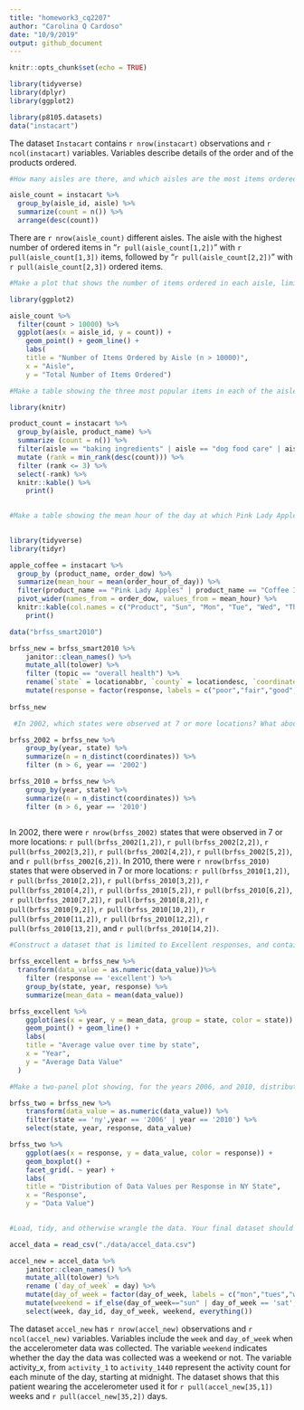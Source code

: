 ```yaml
---
title: "homework3_cq2207"
author: "Carolina Q Cardoso"
date: "10/9/2019"
output: github_document
---
```


```r
knitr::opts_chunk$set(echo = TRUE)
```

```r

library(tidyverse)
library(dplyr)
library(ggplot2)

library(p8105.datasets)
data("instacart")


```
The dataset `Instacart` contains `r nrow(instacart)` observations and `r ncol(instacart)` variables. Variables describe details of the order and of the products ordered.

```r

#How many aisles are there, and which aisles are the most items ordered from?

aisle_count = instacart %>%
  group_by(aisle_id, aisle) %>%
  summarize(count = n()) %>%
  arrange(desc(count))

```

There are `r nrow(aisle_count)` different aisles. The aisle with the highest number of ordered items in "`r pull(aisle_count[1,2])`" with `r pull(aisle_count[1,3])` items, followed by "`r pull(aisle_count[2,2])`" with `r pull(aisle_count[2,3])` ordered items.


```r
#Make a plot that shows the number of items ordered in each aisle, limiting this to aisles with more than 10000 items ordered. Arrange aisles sensibly, and organize your plot so others can read it.

library(ggplot2)

aisle_count %>%
  filter(count > 10000) %>%
  ggplot(aes(x = aisle_id, y = count)) + 
    geom_point() + geom_line() + 
    labs(
    title = "Number of Items Ordered by Aisle (n > 10000)",
    x = "Aisle",
    y = "Total Number of Items Ordered")

#Make a table showing the three most popular items in each of the aisles “baking ingredients”, “dog food care”, and “packaged vegetables fruits”. Include the number of times each item is ordered in your table.

library(knitr)

product_count = instacart %>%
  group_by(aisle, product_name) %>%
  summarize (count = n()) %>%
  filter(aisle == "baking ingredients" | aisle == "dog food care" | aisle == "packaged vegetables fruits") %>%
  mutate (rank = min_rank(desc(count))) %>%
  filter (rank <= 3) %>%
  select(-rank) %>% 
  knitr::kable() %>% 
    print()
 

#Make a table showing the mean hour of the day at which Pink Lady Apples and Coffee Ice Cream are ordered on each day of the week; format this table for human readers (i.e. produce a 2 x 7 table)
  

library(tidyverse)
library(tidyr)

apple_coffee = instacart %>% 
  group_by (product_name, order_dow) %>%
  summarize(mean_hour = mean(order_hour_of_day)) %>%
  filter(product_name == "Pink Lady Apples" | product_name == "Coffee Ice Cream")%>%
  pivot_wider(names_from = order_dow, values_from = mean_hour) %>%
  knitr::kable(col.names = c("Product", "Sun", "Mon", "Tue", "Wed", "Thu", "Fri", "Sat")) %>% 
    print()

```


```r

data("brfss_smart2010")

brfss_new = brfss_smart2010 %>% 
    janitor::clean_names() %>%
    mutate_all(tolower) %>%
    filter (topic == "overall health") %>%
    rename(`state` = locationabbr, `county` = locationdesc, `coordinates` = geo_location) %>%
    mutate(response = factor(response, labels = c("poor","fair","good","very good","excellent")))
  
brfss_new 

 #In 2002, which states were observed at 7 or more locations? What about in 2010?

brfss_2002 = brfss_new %>%
    group_by(year, state) %>%
    summarize(n = n_distinct(coordinates)) %>%
    filter (n > 6, year == '2002')

brfss_2010 = brfss_new %>%
    group_by(year, state) %>%
    summarize(n = n_distinct(coordinates)) %>%
    filter (n > 6, year == '2010')
  
```

In 2002, there were `r nrow(brfss_2002)` states that were observed in 7 or more locations: `r pull(brfss_2002[1,2])`, `r pull(brfss_2002[2,2])`, `r pull(brfss_2002[3,2])`, `r pull(brfss_2002[4,2])`, `r pull(brfss_2002[5,2])`, and `r pull(brfss_2002[6,2])`.
In 2010, there were `r nrow(brfss_2010)` states that were observed in 7 or more locations: `r pull(brfss_2010[1,2])`, `r pull(brfss_2010[2,2])`, `r pull(brfss_2010[3,2])`, `r pull(brfss_2010[4,2])`, `r pull(brfss_2010[5,2])`, `r pull(brfss_2010[6,2])`, `r pull(brfss_2010[7,2])`, `r pull(brfss_2010[8,2])`, `r pull(brfss_2010[9,2])`, `r pull(brfss_2010[10,2])`, `r pull(brfss_2010[11,2])`, `r pull(brfss_2010[12,2])`, `r pull(brfss_2010[13,2])`, and `r pull(brfss_2010[14,2])`.

```r

#Construct a dataset that is limited to Excellent responses, and contains, year, state, and a variable that averages the data_value across locations within a state. Make a “spaghetti” plot of this average value over time within a state (that is, make a plot showing a line for each state across years – the geom_line geometry and group aesthetic will help).

brfss_excellent = brfss_new %>%
  transform(data_value = as.numeric(data_value))%>%
    filter (response == 'excellent') %>%
    group_by(state, year, response) %>%
    summarize(mean_data = mean(data_value))

brfss_excellent %>% 
    ggplot(aes(x = year, y = mean_data, group = state, color = state)) + 
    geom_point() + geom_line() +
    labs(
    title = "Average value over time by state",
    x = "Year",
    y = "Average Data Value"
  )

#Make a two-panel plot showing, for the years 2006, and 2010, distribution of data_value for responses (“Poor” to “Excellent”) among locations in NY State.

brfss_two = brfss_new %>%
    transform(data_value = as.numeric(data_value)) %>%
    filter(state == 'ny',year == '2006' | year == '2010') %>%
    select(state, year, response, data_value)

brfss_two %>%
    ggplot(aes(x = response, y = data_value, color = response)) + 
    geom_boxplot() + 
    facet_grid(. ~ year) + 
    labs(
    title = "Distribution of Data Values per Response in NY State",
    x = "Response",
    y = "Data Value")
    

```

```r

#Load, tidy, and otherwise wrangle the data. Your final dataset should include all originally observed variables and values; have useful variable names; include a weekday vs weekend variable; and encode data with reasonable variable classes. Describe the resulting dataset (e.g. what variables exist, how many observations, etc).

accel_data = read_csv("./data/accel_data.csv") 

accel_new = accel_data %>%
    janitor::clean_names() %>%
    mutate_all(tolower) %>%
    rename (`day_of_week` = day) %>%
    mutate(day_of_week = factor(day_of_week, labels = c("mon","tues","wed","thurs","fri", "sat", "sun"))) %>%
    mutate(weekend = if_else(day_of_week=="sun" | day_of_week == 'sat', "weekend", "weekday")) %>%
    select(week, day_id, day_of_week, weekend, everything())

```

The dataset `accel_new` has `r nrow(accel_new)` observations and `r ncol(accel_new)` variables. Variables include the `week` and `day_of_week` when the accelerometer data was collected. The variable `weekend` indicates whether the day the data was collected was a weekend or not. The variable activity_x, from `activity_1` to `activity_1440` represent the activity count for each minute of the day, starting at midnight. 
The dataset shows that this patient wearing the accelerometer used it for `r pull(accel_new[35,1])` weeks and `r pull(accel_new[35,2])` days.

